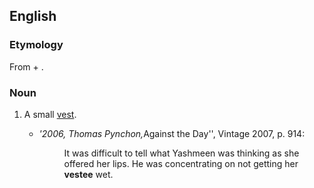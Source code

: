 ==English==
===Etymology===
From {{term|vest}} + {{term|-ee}}.

===Noun===
{{en-noun}}

# {{US}} A small [[vest]].
#*'''2006, Thomas Pynchon, ''Against the Day'', Vintage 2007, p. 914:
#*:It was difficult to tell what Yashmeen was thinking as she offered her lips.  He was concentrating on not getting her '''vestee''' wet.